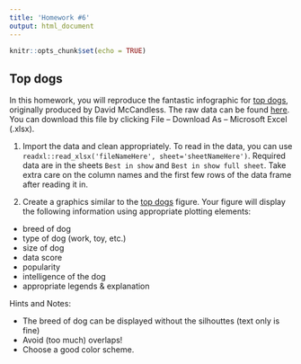 ```yaml
---
title: 'Homework #6'
output: html_document
---
```


```r
knitr::opts_chunk$set(echo = TRUE)
```

## Top dogs

In this homework, you will reproduce the fantastic infographic for [top dogs](https://informationisbeautiful.net/visualizations/best-in-show-whats-the-top-data-dog/), originally produced by David McCandless. The raw data can be found [here](https://docs.google.com/spreadsheets/d/1l_HfF5EaN-QgnLc2UYdCc7L2CVrk0p3VdGB1godOyhk/edit#gid=10). You can download this file by clicking File -- Download As -- Microsoft Excel (.xlsx).

1. Import the data and clean appropriately. To read in the data, you can use `readxl::read_xlsx('fileNameHere', sheet='sheetNameHere')`. Required data are in the sheets `Best in show` and `Best in show full sheet`. Take extra care on the column names and the first few rows of the data frame after reading it in.

2. Create a graphics similar to the  [top dogs](https://informationisbeautiful.net/visualizations/best-in-show-whats-the-top-data-dog/) figure. Your figure will display the following information using appropriate plotting elements:

- breed of dog
- type of dog (work, toy, etc.)
- size of dog
- data score 
- popularity
- intelligence of the dog
- appropriate legends & explanation

Hints and Notes:

- The breed of dog can be displayed without the silhouttes (text only is fine)
- Avoid (too much) overlaps!
- Choose a good color scheme.
